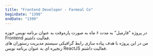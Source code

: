 ```yaml
---
title: "Frontend Developer - Farmeal Co"
beginDate: "1398"
endDate: "1399"
---
```


در پروژه "فارمیل" به مدت ۶ ماه به صورت پاره‌وقت به عنوان برنامه نویس حوزه Frontend فعالیت داشتم. <br />
من در این پروژه با هدف پیاده سازی رابط گرافیکی سیستم مدیریت رستوران های زنجیره ای به عنوان برنامه نویس ReactJS فعالیت داشتم.
